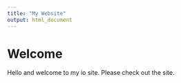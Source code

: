 ```yaml
---
title: "My Website"
output: html_document
---
```


# Welcome
Hello and welcome to my io site. Please check out the site. 
